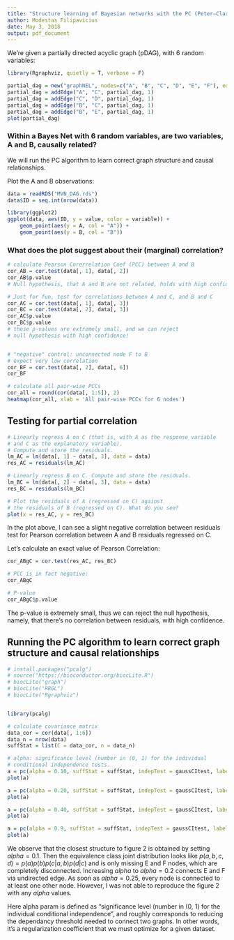 ```yaml
---
title: "Structure learning of Bayesian networks with the PC (Peter–Clark) algorithm"
author: Modestas Filipavicius
date: May 3, 2018
output: pdf_document
---
```


We're given a partially directed acyclic graph (pDAG), with 6 random variables:
```r
library(Rgraphviz, quietly = T, verbose = F)
```
```r
partial_dag = new("graphNEL", nodes=c("A", "B", "C", "D", "E", "F"), edgemode="directed")
partial_dag = addEdge("A", "C", partial_dag, 1)
partial_dag = addEdge("C", "D", partial_dag, 1)
partial_dag = addEdge("B", "C", partial_dag, 1)
partial_dag = addEdge("B", "E", partial_dag, 1)
plot(partial_dag)
```

### Within a Bayes Net with 6 random variables, are two variables, A and B, causally related?
We will run the PC algorithm to learn correct graph structure and causal relationships.

Plot the A and B observations:
```r
data = readRDS("MVN_DAG.rds")
data$ID = seq.int(nrow(data))

library(ggplot2)
ggplot(data, aes(ID, y = value, color = variable)) +
    geom_point(aes(y = A, col = "A")) +
    geom_point(aes(y = B, col = "B"))
```

### What does the plot suggest about their (marginal) correlation?

```r
# calculate Pearson Corerrelation Coef (PCC) between A and B
cor_AB = cor.test(data[, 1], data[, 2])
cor_AB$p.value
# Null hypothesis, that A and B are not related, holds with high confidence.

# Just for fun, test for correlations between A and C, and B and C
cor_AC = cor.test(data[, 1], data[, 3])
cor_BC = cor.test(data[, 2], data[, 3])
cor_AC$p.value
cor_BC$p.value
# these p-values are extremely small, and we can reject
# null hypothesis with high confidence!


# "negative" control: unconnected node F to B
# expect very low correlation
cor_BF = cor.test(data[, 2], data[, 6])
cor_BF

# calculate all pair-wise PCCs
cor_all = round(cor(data[, 1:5]), 2)
heatmap(cor_all, xlab = 'All pair-wise PCCs for 6 nodes')
```

## Testing for partial correlation
```r
# Linearly regress A on C (that is, with A as the response variable
# and C as the explanatory variable).
# Compute and store the residuals.
lm_AC = lm(data[, 1] ~ data[, 3], data = data)
res_AC = residuals(lm_AC)

# Linearly regress B on C. Compute and store the residuals.
lm_BC = lm(data[, 2] ~ data[, 3], data = data)
res_BC = residuals(lm_BC)

# Plot the residuals of A (regressed on C) against 
# the residuals of B (regressed on C). What do you see?
plot(x = res_AC, y = res_BC)
```

In the plot above, I can see a slight negative correlation between residuals test for Pearson correlation between A and B residuals regressed on C.

Let's calculate an exact value of Pearson Correlation:
```r
cor_ABgC = cor.test(res_AC, res_BC)

# PCC is in fact negative:
cor_ABgC

# P-value
cor_ABgC$p.value
```
The p-value is extremely small, thus we can reject the null hypothesis, namely, that there's no correlation between residuals, with high confidence.


## Running the PC algorithm to learn correct graph structure and causal relationships
```r
# install.packages("pcalg")
# source("https://bioconductor.org/biocLite.R")
# biocLite("graph")
# biocLite("RBGL")
# biocLite("Rgraphviz")


library(pcalg)

# calculate covariance matrix
data_cor = cor(data[, 1:6])
data_n = nrow(data)
suffStat = list(C = data_cor, n = data_n)

# alpha: significance level (number in (0, 1) for the individual 
# conditional independence tests.
a = pc(alpha = 0.10, suffStat = suffStat, indepTest = gaussCItest, labels = c(colnames(data[, 1:6])))
plot(a)

a = pc(alpha = 0.20, suffStat = suffStat, indepTest = gaussCItest, labels = c(colnames(data[, 1:6])))
plot(a)

a = pc(alpha = 0.40, suffStat = suffStat, indepTest = gaussCItest, labels = c(colnames(data[, 1:6])))
plot(a)

a = pc(alpha = 0.9, suffStat = suffStat, indepTest = gaussCItest, labels = c(colnames(data[, 1:6])))
plot(a)

```


We observe that the closest structure to figure 2 is obtained by setting $alpha=0.1$. Then the equivalence class joint distribution looks like $p(a, b, c, d) = p(a) p(b) p(c|a,b) p(d|c)$ and is only missing E and F nodes, which are completely disconnected. Increasing $alpha$ to $alpha=0.2$ connects E and F via undirected edge. As soon as $alpha=0.25$, every node is connected to at least one other node. However, I was not able to reproduce the figure 2 with any $alpha$ values.

Here alpha param is defined as "significance level (number in (0, 1) for the individual conditional independence", and roughly corresponds to reducing the dependancy threshold needed to connect two graphs. In other words, it's a regularization coefficient that we must optimize for a given dataset.
